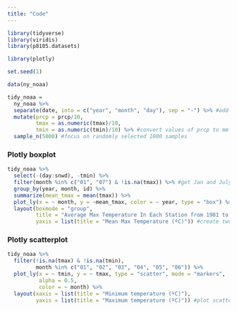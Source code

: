 ```yaml
---
title: "Code"
---
```


```r
library(tidyverse)
library(viridis)
library(p8105.datasets)

library(plotly)
```


```r
set.seed(1)

data(ny_noaa)

tidy_noaa = 
  ny_noaa %>%
  separate(date, into = c("year", "month", "day"), sep = "-") %>% #add year, month, and day
  mutate(prcp = prcp/10, 
         tmax = as.numeric(tmax)/10,
         tmin = as.numeric(tmin)/10) %>% #convert values of prcp to mm and temp to ºC
  sample_n(5000) #focus on randomly selected 1000 samples
```

### Plotly boxplot

```r
tidy_noaa %>%
  select(-(day:snwd), -tmin) %>%
  filter(month %in% c("01", "07") & !is.na(tmax)) %>% #get Jan and July data, and remove any missing value for tmax
  group_by(year, month, id) %>%
  summarize(mean_tmax = mean(tmax)) %>%
  plot_ly(x = ~ month, y = ~mean_tmax, color = ~ year, type = "box") %>%
  layout(boxmode = "group",
         title = "Average Max Temperature In Each Station from 1981 to 2010 (January VS. July)",
         yaxis = list(title = "Mean Max Temperature (ºC)")) #create two-panel plots by month
```

### Plotly scatterplot

```r
tidy_noaa %>%
  filter(!is.na(tmax) & !is.na(tmin),
         month %in% c("01", "02", "03", "04", "05", "06")) %>%
  plot_ly(x = ~ tmin, y = ~ tmax, type = "scatter", mode = "markers",
          alpha = 0.5,
          color = ~ month) %>%
  layout(xaxis = list(title = "Minimum temperature (ºC)"),
         yaxis = list(title = "Maximum temperature (ºC)")) #plot scatterplot showing tmax vs. tmin
```


